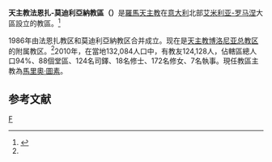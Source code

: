 {{expand|time=2014-06-16T14:19:33+00:00}}
{{Infobox diocese
| jurisdiction     = 教區
| name             = 法恩扎-莫迪利亞納
| latin            = Dioecesis Faventina-Mutilensis
| image            = Faenza-brick-church.jpg
| caption          = {{link-en|法恩扎主教座堂|Faenza Cathedral}}
| location          = 意大利
| rite             = [[羅馬禮|羅馬禮]]
| established      = 公元3世紀
| cathedral        = {{link-en|宗徒聖伯多祿宗座聖殿主教座堂|Faenza Cathedral}}（法恩扎）
| cocathedral      = 聖斯德望主教座堂（莫迪利亞納）
| area_km2         = 1.044
| population       = 126,000
| population_as_of = 
| catholics        = 113,000
| catholics_percent= 94
| website          = [http://www.webdiocesi.chiesacattolica.it/cci_new/s2magazine/index1.jsp?idPagina=1265 法恩扎-莫迪利亞納教區]
|ordinary           = 馬里奧·圖素
|coadjutor bishop   =
|emeritus           =
}}
'''天主教法恩扎-莫迪利亞納教區（{{lang-la|Dioecesis Faventina-Mutilensis}}）'''是[[天主教會|羅馬天主教]]在[[意大利|意大利]]北部[[艾米利亚-罗马涅|艾米利亚-罗马涅]]大區設立的教區。<ref name="multiple">{{Cite web|title=Faenza-Modigliana (Diocese)|url=http://www.catholic-hierarchy.org/diocese/dfamo.html|access-date=2021-10-07|publisher=Catholic-Hierarchy|archive-url=https://web.archive.org/web/20201204201341/http://www.catholic-hierarchy.org/diocese/dfamo.html|archive-date=2020-12-04|dead-url=no}}</ref> 

1986年由法恩扎教区和莫迪利亞納教区合并成立。现在是[[天主教博洛尼亚总教区|天主教博洛尼亚总教区]]的附属教区。<ref name="multiple" />2010年，在當地132,084人口中，有教友124,128人，佔轄區總人口94%、88個堂區、124名司鐸、18名修士、172名修女、7名執事。現任教區主教為[[馬里奧·圖素|馬里奧·圖素]]。

== 参考文献 ==
{{reflist}}

[[Category:意大利天主教教区|F]]
{{意大利天主教教區}}